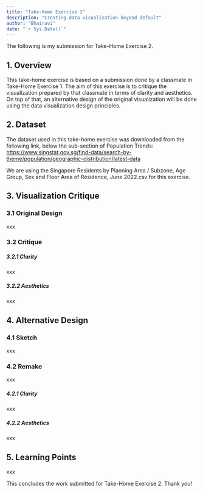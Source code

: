 ```yaml
---
title: "Take-Home Exercise 2"
description: "Creating data visualisation beyond default"
author: "Bhairavi"
date: "`r Sys.Date()`"
---
```


The following is my submission for Take-Home Exercise 2.

## 1. Overview

This take-home exercise is based on a submission done by a classmate in Take-Home Exercise 1. The aim of this exercise is to critique the visualization prepared by that classmate in terms of clarity and aesthetics. On top of that, an alternative design of the original visualization will be done using the data visualization design principles.

## 2. Dataset

The dataset used in this take-home exercise was downloaded from the following link, below the sub-section of Population Trends: <https://www.singstat.gov.sg/find-data/search-by-theme/population/geographic-distribution/latest-data>

We are using the Singapore Residents by Planning Area / Subzone, Age Group, Sex and Floor Area of Residence, June 2022.csv for this exercise.

## 3. Visualization Critique

### 3.1 Original Design

xxx

### 3.2 Critique

##### 3.2.1 Clarity

xxx

##### 3.2.2 Aesthetics

xxx

## 4. Alternative Design

### 4.1 Sketch

xxx

### 4.2 Remake

xxx

##### 4.2.1 Clarity

xxx

##### 4.2.2 Aesthetics

xxx

## 5. Learning Points

xxx

This concludes the work submitted for Take-Home Exercise 2. Thank you!
